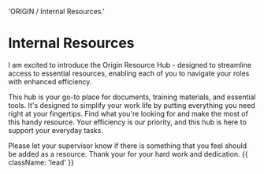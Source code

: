 
  'ORIGIN / Internal Resources.'

<HeroPattern />

# Internal Resources
I am excited to introduce the Origin Resource Hub - designed to streamline access to essential resources, enabling each of you to navigate your roles with enhanced efficiency.

This hub is your go-to place for documents, training materials, and essential tools. It's designed to simplify your work life by putting everything you need right at your fingertips. Find what you're looking for and make the most of this handy resource. Your efficiency is our priority, and this hub is here to support your everyday tasks.

Please let your supervisor know if there is something that you feel should be added as a resource. Thank your for your hard work and dedication. {{ className: 'lead' }}
